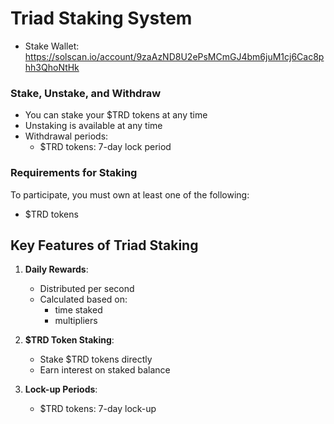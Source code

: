 
# Triad Staking System

- Stake Wallet: https://solscan.io/account/9zaAzND8U2ePsMCmGJ4bm6juM1cj6Cac8phh3QhoNtHk

### Stake, Unstake, and Withdraw

- You can stake your $TRD tokens at any time
- Unstaking is available at any time
- Withdrawal periods:
  - $TRD tokens: 7-day lock period

### Requirements for Staking

To participate, you must own at least one of the following:

- $TRD tokens

## Key Features of Triad Staking

1. **Daily Rewards**:

   - Distributed per second
   - Calculated based on:
     - time staked
     - multipliers

2. **$TRD Token Staking**:

   - Stake $TRD tokens directly
   - Earn interest on staked balance

3. **Lock-up Periods**:
   - $TRD tokens: 7-day lock-up
